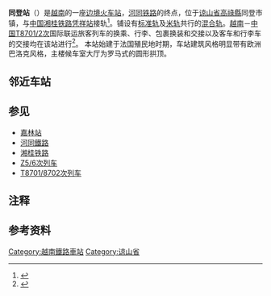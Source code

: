 {{Infobox Station
| name = 同登站
| native_name = Ga Đồng Đăng
| native_name_lang = vi
| image = Dong Dang Railway Station (Sep 15, 2018).jpg
| image_size =  
| image_caption = 同登站站房（2018年9月15日）
| address = {{VIE}}[[諒山省|諒山省]][[高祿縣|高祿縣]][[同登市鎮|同登市鎮]][[国道1B号_(越南)|1B號國道]]
| country = 
| coordinates = {{coord|21|56|37.6|N|106|41|49.6|E|type:railwaystation|display=inline,title}}
| web = 
| line = [[河同鐵路|河同鐵路]]
| class = 
| code = DDA
| owned = 
| operator = [[越南铁路總公司|越南铁路總公司]]河諒鐵路開發分公司
| former = 
| connections = [[中國鐵路|中鐵]][[湘桂鐵路|湘桂鐵路]]
| distance = [[河同鐵路|河同鐵路]] K163+040
| structure = 地面車站
| platform = 3
| depth = 
| levels = 
| tracks = 9
| opened = 1902年
| closed = 
| rebuilt = 
| ADA = 
| passengers = 
| pass_year = 
| pass_percent = 
| pass_system = 
| mpassengers = 
| services = 
| map_locator = 
| route_map = 
| map_state = 
}}

'''同登站'''（{{vie|qn=Ga Đồng Đăng|hn=Ga同登|f=y}}{{NoteTag|1=在越南语中，指代[[鐵路車站|鐵路車站]]的“Ga”一词为[[外来语|外来语]]，源于法语中同样意为火车站的“[[wikt:gare|gare]]”一词。}}）是[[越南|越南]]的一座[[边境|边境]][[火车站|火车站]]，[[河同铁路|河同铁路]]的终点，位于[[谅山省|谅山省]][[高祿縣|高祿縣]]同登市镇，与[[中国铁路|中国]][[湘桂铁路|湘桂铁路]][[凭祥站|凭祥站]]接轨<ref>{{Cite book|title=中国铁路站名词典|last=孙本祥主编|first=|publisher=北京：[[中国铁道出版社|中国铁道出版社]]|year=2003.04|isbn=7-113-03941-3|location=|pages=480}}</ref>。铺设有[[标准轨|标准轨]]及[[米轨|米轨]]共行的[[混合轨|混合轨]]。[[越南|越南]]－[[中国|中国]][[T8701/8702次列车|T8701/2次]]国际联运旅客列车的换乘、行李、包裹换装和交接以及客车和行李车的交接均在该站进行<ref>{{cite book |author=王馨源 |title=《中国铁路国际联运大事记》 |publisher=中国铁道出版社 |year=2002年 |pages=第166页 |unified= 15113·1633}}</ref>。
本站始建于法国殖民地时期，车站建筑风格明显带有欧洲巴洛克风格，主楼候车室大厅为罗马式的圆形拱顶。

==邻近车站==
{{start rail box|[[越南铁路|越南铁路]]}}
{{s-inop|[[谅山站|谅山站]]|[[河内站|河内]]方向}}
{{s-line|[[河同铁路|河同铁路]]<br />← 13km 同登站 19km →}}
{{s-inop|[[凭祥站|凭祥站]]<br /><small>[[中國|中國]][[湘桂鐵路|湘桂鐵路]]</small>}}
{{end box}}

==参见==
* [[嘉林站|嘉林站]]
* [[河同鐵路|河同鐵路]]
* [[湘桂铁路|湘桂铁路]]
* [[Z5/6次列车|Z5/6次列车]]{{NoteTag|1=由[[北京西站|北京西站]]开往[[南宁站|南宁站]]，现时逢国际联运列车开行时，预留Z5/6次编组中软卧9号车1—36号供国际联运旅客在北京西～南宁间乘坐，国际联运旅客在南宁站换乘T8701/MR2、MR1/T8702次列车。}}
* [[T8701/8702次列车|T8701/8702次列车]]{{NoteTag|1=由[[南宁站|南宁站]]始发，国际联运乘客在{{站|凭祥}}和同登分别接受中越双方的边境检查，列车则经同登-嘉林间的标准轨铁路运行，并在同登变换车次（越南段车次为MR2/1次）。}}

==注释==
{{NoteFoot}}

==参考资料==
{{reflist}}
{{Commons category|Dong Dang Station}}

{{Rail-stub}}
{{越南小作品}}
{{湘桂鐵路}}
{{河同铁路}}
{{越南社会主义共和国国境口岸}}

[[Category:越南鐵路車站|Category:越南鐵路車站]]
[[Category:谅山省|Category:谅山省]]


{{Rail-stub}}